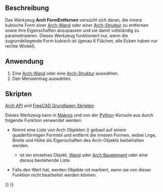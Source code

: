 <languages/>

{{Docnav/de
|[[Arch_SelectNonSolidMeshes/de|NichtmannigfaltigeNetzeAuswählen]]
|[[Arch_CloseHoles/de|LöcherSchließen]]
|[[BIM_Workbench/de|BIM]]
|IconL=Arch_SelectNonManifold.svg
|IconR=Arch_CloseHoles.svg
|IconC=Workbench_BIM.svg
}}

{{VeryImportantMessage|DIESER BEFEHL IST BESTANDTEIL DES INTEGRIERTEN ARBEITSBEREICHS [[BIM_Workbench/de|BIM]] IN V1.0<br>
Diese Seite wurde für diese Version aktualisiert.}}

{{GuiCommand/de
|Name=Arch RemoveShape
|Name/de=Arch FormEntfernen
|MenuLocation=Utils → Form entfernen
|Workbenches=[[BIM_Workbench/de|BIM]]
|SeeAlso=[[Arch_SplitMesh/de|Arch NetzAufteilen]], [[Arch_MeshToShape/de|Arch NetzZuForm]]
}}

<span id="Description"></span>
==Beschreibung==

Das Werkzeug '''Arch FormEntfernen''' versucht sich daran, die innere kubische Form einer [[Arch_Wall/de|Arch-Wand]]  oder einer [[Arch_Structure/de|Arch-Struktur]] zu entfernen sowie ihre Eigenschaften anzupassen und sie damit vollständig zu parametrisieren. Dieses Werkzeug funktioniert nur, wenn die zugrundeliegende Form kubisch ist (genau 6 Flächen, alle Ecken haben nur rechte Winkel).

<span id="Usage"></span>
==Anwendung==

# Eine [[Arch_Wall/de|Arch-Wand]] oder eine [[Arch_Structure/de|Arch-Struktur]] auswählen.
# Den Menüeintrag {{MenuCommand|Utils → [[Image:Arch_RemoveShape.svg|16px]] Form entfernen}} auswählen.

<span id="Scripting"></span>
==Skripten==

{{Emphasis|Siehe auch:}} [[Arch API/de|Arch API]] und [[FreeCAD_Scripting_Basics/de|FreeCAD Grundlagen Skripten]].

Dieses Werkzeug kann in [[Macros/de|Makros]] und von der [[Python/de|Python]]-Konsole aus durch folgende Funktion verwendet werden:

{{Code|code=
removeShape(objs, mark=True)
}}

* Nimmt eine Liste von Arch Objekten ({{incode|objs}}) gebaut auf einem quaderförmigen Formteil und entfernt die inneren Formen, wobei Lnge, Breite und Höhe als Eigenschaften des Arch-Objekts beibehalten werden.
** {{incode|objs}} ist ein einzelnes Objekt, [[Arch Wall/de|Wand]] oder [[Arch Structure/de|Arch Bauelement]] oder eine daraus bestehende Liste.
* Falls {{incode|mark}} den Wert {{incode|True}} hat, werden Objekte rot markiert, wenn sie von dieser Funktion nicht bearbeitet werden können.

{{Code|code=
import FreeCAD, Draft, Arch

Box = FreeCAD.ActiveDocument.addObject("Part::Box", "Box")
Box.Length = 1000
Box.Width = 2000
Box.Height = 1000
FreeCAD.ActiveDocument.recompute()

Structure = Arch.makeStructure(Box)
FreeCAD.ActiveDocument.recompute()

Arch.removeShape(Structure)
FreeCAD.ActiveDocument.recompute()
}}


{{Docnav/de
|[[Arch_SelectNonSolidMeshes/de|NichtmannigfaltigeNetzeAuswählen]]
|[[Arch_CloseHoles/de|LöcherSchließen]]
|[[BIM_Workbench/de|BIM]]
|IconL=Arch_SelectNonManifold.svg
|IconR=Arch_CloseHoles.svg
|IconC=Workbench_BIM.svg
}}

{{BIM_Tools_navi{{#translation:}}}}
{{Userdocnavi{{#translation:}}}}